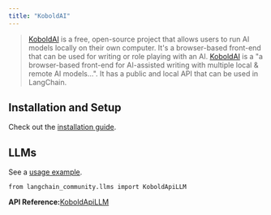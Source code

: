 ```yaml
---
title: "KoboldAI"
---
```


> [KoboldAI](https://koboldai.com/) is a free, open-source project that allows users to run AI models locally on their own computer. It's a browser-based front-end that can be used for writing or role playing with an AI. [KoboldAI](https://github.com/KoboldAI/KoboldAI-Client) is a "a browser-based front-end for AI-assisted writing with multiple local & remote AI models...". It has a public and local API that can be used in LangChain.

## Installation and Setup

Check out the [installation guide](https://github.com/KoboldAI/KoboldAI-Client).

## LLMs

See a [usage example](/src/oss/integrations/llms/koboldai).

```
from langchain_community.llms import KoboldApiLLM
```

**API Reference:**[KoboldApiLLM](https://python.langchain.com/api_reference/community/llms/langchain_community.llms.koboldai.KoboldApiLLM.html)

